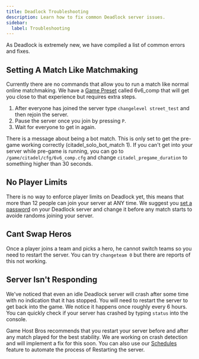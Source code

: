 ```yaml
---
title: Deadlock Troubleshooting
description: Learn how to fix common Deadlock server issues.
sidebar:
  label: Troubleshooting
---
```


As Deadlock is extremely new, we have compiled a list of common errors and fixes.

## Setting A Match Like Matchmaking
Currently there are no commands that allow you to run a match like normal online matchmaking. We have a [Game Preset](/games/deadlock/game-presets/) called 6v6_comp that will get you close to that experience but requires extra steps. 

1. After everyone has joined the server type `changelevel street_test` and then rejoin the server.
2. Pause the server once you join by pressing `P`.
3. Wait for everyone to get in again.

There is a message about being a bot match. This is only set to get the pre-game working correctly (citadel_solo_bot_match 1). If you can't get into your server while pre-game is running, you can go to `/game/citadel/cfg/6v6_comp.cfg` and change `citadel_pregame_duration` to something higher than 30 seconds.

## No Player Limits
There is no way to enforce player limits on Deadlock yet, this means that more than 12 people can join your server at ANY time. We suggest you [set a password](/games/deadlock/set-a-password/) on your Deadlock server and change it before any match starts to avoide randoms joining your server.

## Cant Swap Heros
Once a player joins a team and picks a hero, he cannot switch teams so you need to restart the server. You can try `changeteam 0` but there are reports of this not working.

## Server Isn't Responding

We've noticed that even an idle Deadlock server will crash after some time with no indication that it has stopped. You will need to restart the server to get back into the game. We notice it happens once roughly every 6 hours. You can quickly check if your server has crashed by typing `status` into the console.

Game Host Bros recommends that you restart your server before and after any match played for the best stability. We are working on crash detection and will implement a fix for this soon. You can also use our [Schedules](/getting-started/schedules/) feature to automate the process of Restarting the server.

